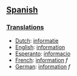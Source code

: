 ==[[Spanish]]==
===[[Translations]]===
*[[Dutch]]: [[informatie]]
*[[English]]: [[information]]
*[[Esperanto]]: [[informacio]]
*[[French]]: [[information]] ''f''
*[[German]]: [[information]] ''f''